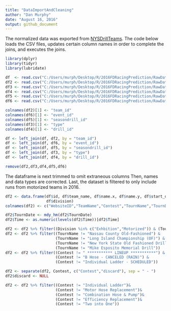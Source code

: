 ```yaml
---
title: "DataImportAndCleaning"
author: "Dan Murphy"
date: "August 16, 2016"
output: github_document
---
```


The normalized data was exported from [NYSDrillTeams](http://www.nysdrillteams.com).  The code below loads the CSV files, updates certain column names in order to complete the joins, and executes the joins.   

```r
library(dplyr)
library(tidyr)
library(lubridate)
```

```r
df  <- read.csv("C:/Users/murph/Desktop/R/2016FDRacingPrediction/RawData/nysdt_events_results.csv")
df2 <- read.csv("C:/Users/murph/Desktop/R/2016FDRacingPrediction/RawData/nysdt_teams.csv")
df3 <- read.csv("C:/Users/murph/Desktop/R/2016FDRacingPrediction/RawData/nysdt_eventtypes.csv")
df4 <- read.csv("C:/Users/murph/Desktop/R/2016FDRacingPrediction/RawData/nysdt_drills.csv")
df5 <- read.csv("C:/Users/murph/Desktop/R/2016FDRacingPrediction/RawData/nysdt_seasons_drills.csv")
df6 <- read.csv("C:/Users/murph/Desktop/R/2016FDRacingPrediction/RawData/nysdt_seasons_events.csv")

colnames(df2)[1] <- "team_id"
colnames(df6)[1] <- "event_id"
colnames(df5)[1] <- "seasondrill_id"
colnames(df3)[1] <- "type"
colnames(df4)[1] <- "drill_id"

df <- left_join(df, df2, by = "team_id")
df <- left_join(df, df6, by = "event_id")
df <- left_join(df, df5, by = "seasondrill_id")
df <- left_join(df, df3, by = "type")
df <- left_join(df, df4, by = "drill_id")

remove(df2,df3,df4,df5,df6)
```

The dataframe is next trimmed to omit extraneous columns  Then, names and data types are corrected.  Last, the dataset is filtered to only include runs from motorized teams in 2016. 

```r
df2 <- data.frame(df$id, df$team_name, df$name.x, df$name.y, df$start_date.y, df$rank,df$performance,    
                  df$division)
colnames(df2) <- c("WebsiteID","TeamName","Contest","TournName","TournDate","Rank","Time","Division")

df2$TournDate <- mdy_hm(df2$TournDate)
df2$Time <- as.numeric(levels(df2$Time))[df2$Time]

df2 <- df2 %>% filter((Division %in% c("Exhbition","Motorized")) & (TournDate > ymd("2016/01/01"))) 
df2 <- df2 %>% filter((TournName != "Nassau County Old-Fashioned") & 
                      (TournName != "Long Island Championship (OF)") & 
                      (TournName != "New York State Old Fashioned Drill")& 
                      (TournName != "Mike Esposito Memorial Drill"))
df2 <- df2 %>% filter((Contest != " *********** LINEUP ***********") & 
                      (Contest != "B Hose - CANCELED (RAIN)") & 
                      (Contest != "Individual Ladder - SCHEDULED"))

df2 <- separate(df2, Contest, c("Contest","discard"), sep = " - ")
df2$discard <- NULL

df2 <- df2 %>% filter((Contest != "Individual Ladder")& 
                      (Contest != "Motor Hose Replacement")& 
                      (Contest != "Combination Hose & Pump")& 
                      (Contest != "Efficiency Replacement")& 
                      (Contest != "Two into One"))
```
